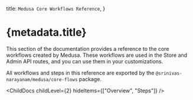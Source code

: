 
  title: `Medusa Core Workflows Reference`,
}

# {metadata.title}

This section of the documentation provides a reference to the core workflows created by Medusa. These workflows are used in the Store and Admin API routes, and you can use them in your customizations.

All workflows and steps in this reference are exported by the `@srinivas-narayanam/medusa/core-flows` package.

<ChildDocs childLevel={2} hideItems={["Overview", "Steps"]} />

